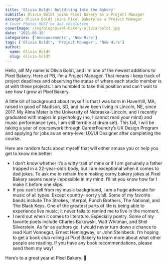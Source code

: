 ```yaml
---
title: 'Olivia Boldt: Bol(d)ting Into the Bakery'
subtitle: Olivia Boldt joins Pixel Bakery as a Project Manager
excerpt: Olivia Boldt joins Pixel Bakery as a Project Manager
# Cover Photos MUST be 4x3 resolution
coverImage: /img/blog/pixel-bakery-olivia-boldt.jpg
date: '2021-06-15'
categories: ['Announcements', 'New Hire']
tags: ['Olivia Boldt', 'Project Manager', 'New Hire']
author:
  name: Olivia Boldt
  slug: olivia-boldt
---
```


Hello, all! My name is Olivia Boldt, and I’m one of the newest additions to Pixel Bakery. Here at PB, I’m a Project Manager. That means I keep track of project deadlines and observing the status of where each studio member is at with these projects. I am humbled to take this position and can’t wait to see how I grow at Pixel Bakery.

A little bit of background about myself is that I was born in Haverhill, MA, raised in good ol’ Madison, SD, and have been living in Lincoln, NE, since 2017. My Alma Mater is the University of Nebraska-Lincoln, and I recently graduated with majors in psychology (no, I cannot read your mind) and music performance (yes, I am still terrible at drum set). This fall, I will be taking a year of coursework through CareerFoundry’s UX Design Program and applying for jobs as an entry-level UX/UI Designer after completing the course.

Here are random facts about myself that will either amuse you or help you get to know me better:

- I don’t know whether it’s a witty trait of mine or if I am genuinely a father trapped in a 22-year-old’s body, but I am exceptional when it comes to dad jokes. To ask me to refrain from making corny bakery jokes at Pixel Bakery seems nearly impossible in my mind. I’ll let you know how far I make it before one slips.
- If you can’t tell from my music background, I am a huge advocate for music of all types. Except country- sorry y’all. Some of my favorite bands include The Strokes, Interpol, Punch Brothers, The National, and The Black Keys. One of the greatest parts of life is being able to experience live music; it never fails to remind me to live in the moment.
- I nerd out when it comes to literature. Especially poetry. Some of my favorite poets include Charles Bukowski, Walt Whitman, and Shel Silverstein. As far as authors go, I would never turn down a chance to read Kurt Vonnegut, Ernest Hemingway, or John Steinbeck. I’m hoping to get a book club rolling at Pixel Bakery to learn more about what other people are reading. If you have any book recommendations, please send them my way!

Here’s to a great year at Pixel Bakery. 🙂
